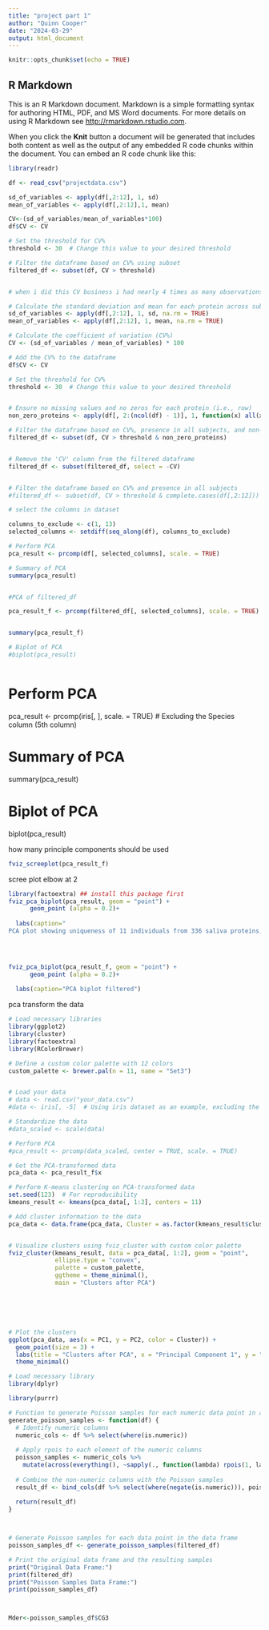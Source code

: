 ---
title: "project part 1"
author: "Quinn Cooper"
date: "2024-03-29"
output: html_document
---

```{r setup, include=FALSE}
knitr::opts_chunk$set(echo = TRUE)
```

## R Markdown

This is an R Markdown document. Markdown is a simple formatting syntax for authoring HTML, PDF, and MS Word documents. For more details on using R Markdown see <http://rmarkdown.rstudio.com>.

When you click the **Knit** button a document will be generated that includes both content as well as the output of any embedded R code chunks within the document. You can embed an R code chunk like this:






```{r}
library(readr)

df <- read_csv("projectdata.csv")

```

```{r}

sd_of_variables <- apply(df[,2:12], 1, sd)
mean_of_variables <- apply(df[,2:12],1, mean)

CV<-(sd_of_variables/mean_of_variables*100)
df$CV <- CV

# Set the threshold for CV%
threshold <- 30  # Change this value to your desired threshold

# Filter the dataframe based on CV% using subset
filtered_df <- subset(df, CV > threshold)


# when i did this CV business i had nearly 4 times as many observations
```

```{r}
# Calculate the standard deviation and mean for each protein across subjects
sd_of_variables <- apply(df[,2:12], 1, sd, na.rm = TRUE)
mean_of_variables <- apply(df[,2:12], 1, mean, na.rm = TRUE)

# Calculate the coefficient of variation (CV%)
CV <- (sd_of_variables / mean_of_variables) * 100

# Add the CV% to the dataframe
df$CV <- CV

# Set the threshold for CV%
threshold <- 30  # Change this value to your desired threshold


# Ensure no missing values and no zeros for each protein (i.e., row)
non_zero_proteins <- apply(df[, 2:(ncol(df) - 1)], 1, function(x) all(x > 0))

# Filter the dataframe based on CV%, presence in all subjects, and non-zero values
filtered_df <- subset(df, CV > threshold & non_zero_proteins)


# Remove the 'CV' column from the filtered dataframe
filtered_df <- subset(filtered_df, select = -CV)


# Filter the dataframe based on CV% and presence in all subjects
#filtered_df <- subset(df, CV > threshold & complete.cases(df[,2:12]))


```



```{r}
# select the columns in dataset

columns_to_exclude <- c(1, 13)
selected_columns <- setdiff(seq_along(df), columns_to_exclude)

# Perform PCA
pca_result <- prcomp(df[, selected_columns], scale. = TRUE)

# Summary of PCA
summary(pca_result)


#PCA of filtered_df

pca_result_f <- prcomp(filtered_df[, selected_columns], scale. = TRUE)


summary(pca_result_f)

# Biplot of PCA
#biplot(pca_result)



```
# Perform PCA
pca_result <- prcomp(iris[, ], scale. = TRUE)  # Excluding the Species column (5th column)

# Summary of PCA
summary(pca_result)

# Biplot of PCA
biplot(pca_result)

how many principle components should be used
```{r}
fviz_screeplot(pca_result_f)
```

scree plot elbow at 2



```{r}

library(factoextra) ## install this package first
fviz_pca_biplot(pca_result, geom = "point") +
      geom_point (alpha = 0.2)+
  
  labs(caption="
PCA plot showing uniqueness of 11 individuals from 336 saliva proteins,based on 2 dimensions that explain 88% of the variation in protein weights")
  



fviz_pca_biplot(pca_result_f, geom = "point") +
      geom_point (alpha = 0.2)+
  
  labs(caption="PCA biplot filtered")


```











pca transform the data

```{r}
# Load necessary libraries
library(ggplot2)
library(cluster)
library(factoextra)
library(RColorBrewer)

# Define a custom color palette with 12 colors
custom_palette <- brewer.pal(n = 11, name = "Set3")


# Load your data
# data <- read.csv("your_data.csv")
#data <- iris[, -5]  # Using iris dataset as an example, excluding the species column

# Standardize the data
#data_scaled <- scale(data)

# Perform PCA
#pca_result <- prcomp(data_scaled, center = TRUE, scale. = TRUE)

# Get the PCA-transformed data
pca_data <- pca_result_f$x

# Perform K-means clustering on PCA-transformed data
set.seed(123)  # For reproducibility
kmeans_result <- kmeans(pca_data[, 1:2], centers = 11)  

# Add cluster information to the data
pca_data <- data.frame(pca_data, Cluster = as.factor(kmeans_result$cluster))


# Visualize clusters using fviz_cluster with custom color palette
fviz_cluster(kmeans_result, data = pca_data[, 1:2], geom = "point", 
             ellipse.type = "convex", 
             palette = custom_palette, 
             ggtheme = theme_minimal(), 
             main = "Clusters after PCA")






# Plot the clusters
ggplot(pca_data, aes(x = PC1, y = PC2, color = Cluster)) +
  geom_point(size = 3) +
  labs(title = "Clusters after PCA", x = "Principal Component 1", y = "Principal Component 2") +
  theme_minimal()

```




```{r}
# Load necessary library
library(dplyr)

library(purrr)

# Function to generate Poisson samples for each numeric data point in a data frame
generate_poisson_samples <- function(df) {
  # Identify numeric columns
  numeric_cols <- df %>% select(where(is.numeric))
  
  # Apply rpois to each element of the numeric columns
  poisson_samples <- numeric_cols %>% 
    mutate(across(everything(), ~sapply(., function(lambda) rpois(1, lambda))))
  
  # Combine the non-numeric columns with the Poisson samples
  result_df <- bind_cols(df %>% select(where(negate(is.numeric))), poisson_samples)
  
  return(result_df)
}



# Generate Poisson samples for each data point in the data frame
poisson_samples_df <- generate_poisson_samples(filtered_df)

# Print the original data frame and the resulting samples
print("Original Data Frame:")
print(filtered_df)
print("Poisson Samples Data Frame:")
print(poisson_samples_df)



Mder<-poisson_samples_df$CG3 


```








